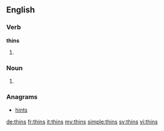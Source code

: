 ==English==

===Verb===
'''thins'''

# {{third-person singular of|thin}}
===Noun===
# {{philately}} {{plural of|thin}}
===Anagrams===
* [[hints#English|hints]]

[[de:thins]]
[[fr:thins]]
[[it:thins]]
[[my:thins]]
[[simple:thins]]
[[sv:thins]]
[[vi:thins]]